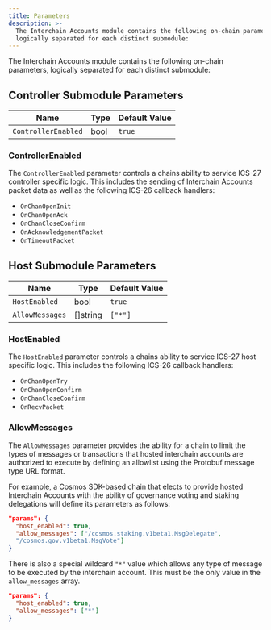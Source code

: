 ```yaml
---
title: Parameters
description: >-
  The Interchain Accounts module contains the following on-chain parameters,
  logically separated for each distinct submodule:
---
```


The Interchain Accounts module contains the following on-chain parameters, logically separated for each distinct submodule:

## Controller Submodule Parameters

| Name                | Type | Default Value |
| ------------------- | ---- | ------------- |
| `ControllerEnabled` | bool | `true`        |

### ControllerEnabled

The `ControllerEnabled` parameter controls a chains ability to service ICS-27 controller specific logic. This includes the sending of Interchain Accounts packet data as well as the following ICS-26 callback handlers:

* `OnChanOpenInit`
* `OnChanOpenAck`
* `OnChanCloseConfirm`
* `OnAcknowledgementPacket`
* `OnTimeoutPacket`

## Host Submodule Parameters

| Name            | Type      | Default Value |
| --------------- | --------- | ------------- |
| `HostEnabled`   | bool      | `true`        |
| `AllowMessages` | \[]string | `["*"]`       |

### HostEnabled

The `HostEnabled` parameter controls a chains ability to service ICS-27 host specific logic. This includes the following ICS-26 callback handlers:

* `OnChanOpenTry`
* `OnChanOpenConfirm`
* `OnChanCloseConfirm`
* `OnRecvPacket`

### AllowMessages

The `AllowMessages` parameter provides the ability for a chain to limit the types of messages or transactions that hosted interchain accounts are authorized to execute by defining an allowlist using the Protobuf message type URL format.

For example, a Cosmos SDK-based chain that elects to provide hosted Interchain Accounts with the ability of governance voting and staking delegations will define its parameters as follows:

```json
"params": {
  "host_enabled": true,
  "allow_messages": ["/cosmos.staking.v1beta1.MsgDelegate",
  "/cosmos.gov.v1beta1.MsgVote"]
}
```

There is also a special wildcard `"*"` value which allows any type of message to be executed by the interchain account. This must be the only value in the `allow_messages` array.

```json
"params": {
  "host_enabled": true,
  "allow_messages": ["*"]
}
```
